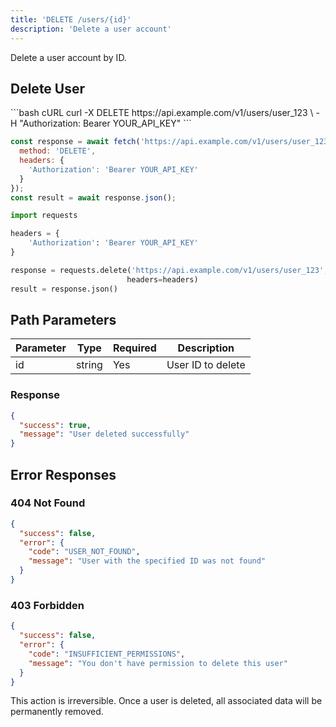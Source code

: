 ```yaml
---
title: 'DELETE /users/{id}'
description: 'Delete a user account'
---
```


Delete a user account by ID.

## Delete User

<CodeGroup>
```bash cURL
curl -X DELETE https://api.example.com/v1/users/user_123 \
  -H "Authorization: Bearer YOUR_API_KEY"
```

```javascript JavaScript
const response = await fetch('https://api.example.com/v1/users/user_123', {
  method: 'DELETE',
  headers: {
    'Authorization': 'Bearer YOUR_API_KEY'
  }
});
const result = await response.json();
```

```python Python
import requests

headers = {
    'Authorization': 'Bearer YOUR_API_KEY'
}

response = requests.delete('https://api.example.com/v1/users/user_123', 
                          headers=headers)
result = response.json()
```
</CodeGroup>

## Path Parameters

| Parameter | Type   | Required | Description        |
|-----------|--------|----------|--------------------|
| id        | string | Yes      | User ID to delete  |

### Response

```json
{
  "success": true,
  "message": "User deleted successfully"
}
```

## Error Responses

### 404 Not Found

```json
{
  "success": false,
  "error": {
    "code": "USER_NOT_FOUND",
    "message": "User with the specified ID was not found"
  }
}
```

### 403 Forbidden

```json
{
  "success": false,
  "error": {
    "code": "INSUFFICIENT_PERMISSIONS",
    "message": "You don't have permission to delete this user"
  }
}
```

<Warning>
This action is irreversible. Once a user is deleted, all associated data will be permanently removed.
</Warning> 